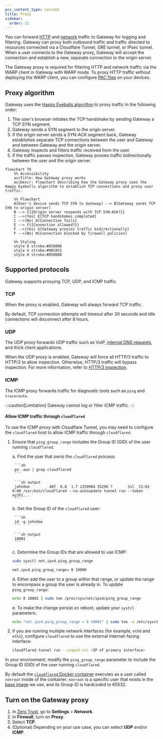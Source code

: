 ```yaml
---
pcx_content_type: concept
title: Proxy
sidebar:
  order: 12
---
```



You can forward [HTTP](/cloudflare-one/policies/gateway/initial-setup/http/) and [network](/cloudflare-one/policies/gateway/initial-setup/network/) traffic to Gateway for logging and filtering. Gateway can proxy both outbound traffic and traffic directed to resources connected via a Cloudflare Tunnel, GRE tunnel, or IPsec tunnel. When a user connects to the Gateway proxy, Gateway will accept the connection and establish a new, separate connection to the origin server.

The Gateway proxy is required for filtering HTTP and network traffic via the WARP client in Gateway with WARP mode. To proxy HTTP traffic without deploying the WARP client, you can configure [PAC files](/cloudflare-one/connections/connect-devices/agentless/pac-files/) on your devices.

## Proxy algorithm

Gateway uses the [Happy Eyeballs algorithm](https://datatracker.ietf.org/doc/html/rfc6555) to proxy traffic in the following order:

1. The user's browser initiates the TCP handshake by sending Gateway a TCP SYN segment.
2. Gateway sends a SYN segment to the origin server.
3. If the origin server sends a SYN-ACK segment back, Gateway establishes separate TCP connections between the user and Gateway and between Gateway and the origin server.
4. Gateway inspects and filters traffic received from the user.
5. If the traffic passes inspection, Gateway proxies traffic bidirectionally between the user and the origin server.

```mermaid
flowchart TD
    %% Accessibility
    accTitle: How Gateway proxy works
    accDescr: Flowchart describing how the Gateway proxy uses the Happy Eyeballs algorithm to establish TCP connections and proxy user traffic.

    %% Flowchart
    A[User's device sends TCP SYN to Gateway] --> B[Gateway sends TCP SYN to origin server]
    B --> C{{Origin server responds with TCP SYN-ACK?}}
    C -->|Yes| E[TCP handshakes completed]
    C -->|No| D[Connection fails]
    E --> F{{Connection allowed?}}
    F -->|Yes| G[Gateway proxies traffic bidirectionally]
    F -->|No| H[Connection blocked by firewall policies]

    %% Styling
    style D stroke:#D50000
    style G stroke:#00C853
    style H stroke:#D50000
```

## Supported protocols

Gateway supports proxying TCP, UDP, and ICMP traffic.

### TCP

When the proxy is enabled, Gateway will always forward TCP traffic.

By default, TCP connection attempts will timeout after 30 seconds and idle connections will disconnect after 8 hours.

### UDP

The UDP proxy forwards UDP traffic such as VoIP, [internal DNS requests](/cloudflare-one/connections/connect-networks/private-net/cloudflared/private-dns/), and thick client applications.

When the UDP proxy is enabled, Gateway will force all HTTP/3 traffic to HTTP/2 to allow inspection. Otherwise, HTTP/3 traffic will bypass inspection. For more information, refer to [HTTP/3 inspection](/cloudflare-one/policies/gateway/http-policies/http3/).

### ICMP <Badge text="Beta" variant="caution" size="small" />

The ICMP proxy forwards traffic for diagnostic tools such as `ping` and `traceroute`.

:::caution[Limitation]
Gateway cannot log or filter ICMP traffic.
:::

#### Allow ICMP traffic through `cloudflared`

To use the ICMP proxy with Cloudflare Tunnel, you may need to configure the `cloudflared` host to allow ICMP traffic through `cloudflared`.

<Tabs> <TabItem label="Linux" icon="linux">

1. Ensure that `ping_group_range` includes the Group ID (GID) of the user running `cloudflared`:

   a. Find the user that owns the `cloudflared` process:

		```sh
		ps -aux | grep cloudflared
		```

		```sh output
		johndoe         407  0.8  1.7 1259904 35296 ?       Ssl  21:02   0:00 /usr/bin/cloudflared --no-autoupdate tunnel run --token eyJhI...
		```

	 b. Get the Group ID of the `cloudflared` user:

		```sh
		id -g johndoe
		```

		```sh output
		10001
		```

   c. Determine the Group IDs that are allowed to use ICMP:

   ```sh
   sudo sysctl net.ipv4.ping_group_range
   ```

   ```sh output
   net.ipv4.ping_group_range= 0 10000
   ```

   d. Either add the user to a group within that range, or update the range to encompass a group the user is already in. To update `ping_group_range`:

   ```sh
   echo 0 10001 | sudo tee /proc/sys/net/ipv4/ping_group_range
	 ```

	 e. To make the change persist on reboot, update your `systcl` parameters:

	 ```sh
	 echo "net.ipv4.ping_group_range = 0 10001" | sudo tee -a /etc/sysctl.d/99-cloudflared.conf
   ```

2. If you are running multiple network interfaces (for example, `eth0` and `eth1`), configure `cloudflared` to use the external Internet-facing interface:

   ```sh
   cloudflared tunnel run --icmpv4-src <IP of primary interface>
   ```

</TabItem> <TabItem label="Docker" icon="seti:docker">

In your environment, modify the `ping_group_range` parameter to include the Group ID (GID) of the user running `cloudflared`.

By default the [`cloudflared` Docker container](https://github.com/cloudflare/cloudflared/blob/master/Dockerfile#L29C6-L29C13) executes as a user called `nonroot` inside of the container. `nonroot` is a specific user that exists in the [base image](https://github.com/GoogleContainerTools/distroless/blob/859eeea1f9b3b7d59bdcd7e24a977f721e4a406c/base/base.bzl#L8) we use, and its Group ID is hardcoded to 65532.

</TabItem> </Tabs>

## Turn on the Gateway proxy

1. In [Zero Trust](https://one.dash.cloudflare.com), go to **Settings** > **Network**.
2. In **Firewall**, turn on **Proxy**.
3. Select **TCP**.
4. (Optional) Depending on your use case, you can select **UDP** and/or **ICMP**.
